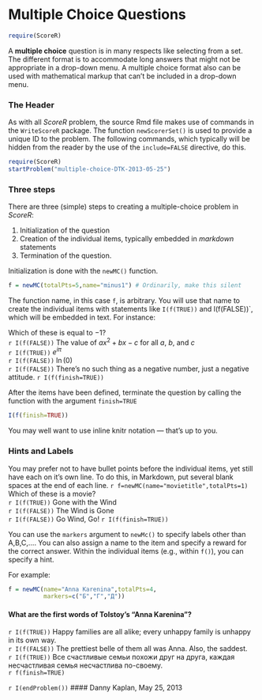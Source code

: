Multiple Choice Questions
========================================================

```r
require(ScoreR)
```

A **multiple choice** question is in many respects like selecting from a set.  The different format is to accommodate long answers that might not be appropriate in a drop-down menu.  A multiple choice format also can be used with mathematical markup that can't be included in a drop-down menu.

### The Header

As with all *ScoreR* problem, the source Rmd file makes use of commands in the `WriteScoreR` package.  The function `newScorerSet()` is used to provide a unique ID to the problem. The following commands, which typically will be hidden from the reader by the use of the `include=FALSE` directive, do this.  
```r
require(ScoreR)
startProblem("multiple-choice-DTK-2013-05-25")
```

### Three steps

There are three (simple) steps to creating a multiple-choice problem in *ScoreR*:

1. Initialization of the question
2. Creation of the individual items, typically embedded in *markdown* statements
3. Termination of the question.

Initialization is done with the `newMC()` function.

```r
f = newMC(totalPts=5,name="minus1") # Ordinarily, make this silent
```

The function name, in this case `f`, is arbitrary.  You will use that name to create the individual items with statements like `I(f(TRUE))` and I(f(FALSE))`, which will be embedded in text.  For instance:

Which of these is equal to $-1$?  
`r I(f(FALSE))` The value of $a x^2 + b x - c$ for all $a$, $b$, and $c$  
`r I(f(TRUE))`  $e^{i\pi}$  
`r I(f(FALSE))` $\ln(0)$  
`r I(f(FALSE))` There's no such thing as a negative number, just a negative attitude.
`r I(f(finish=TRUE))`

After the items have been defined, terminate the question by calling the function with the argument `finish=TRUE`
```r
I(f(finish=TRUE))
```
You may well want to use inline knitr notation --- that's up to you.

### Hints and Labels

You may prefer not to have bullet points before the individual items, yet still have each on it's own line.  To do this, in Markdown, put several blank spaces at the end of each line.
`r f=newMC(name="movietitle",totalPts=1)`
Which of these is a movie?    
`r I(f(TRUE))` Gone with the Wind    
`r I(f(FALSE))` The Wind is Gone    
`r I(f(FALSE))` Go Wind, Go! 
`r I(f(finish=TRUE))`

You can use the `markers` argument to `newMc()` to specify labels other than A,B,C,....  You can also assign a name to the item and specify a reward for the correct answer.  Within the individual items (e.g., within `f()`), you can specify a hint.

For example: 

```r
f = newMC(name="Anna Karenina",totalPts=4,
          markers=c("Б","Г","Д"))
```

#### What are the first words of Tolstoy's "Anna Karenina"?

`r I(f(TRUE))` Happy families are all alike; every unhappy family is unhappy in its own way.  
`r I(f(FALSE))` The prettiest belle of them all was Anna.  Also, the saddest.  
`r I(f(TRUE))` Все счастливые семьи похожи друг на друга, каждая несчастливая семья несчастлива по-своему.  
`r f(finish=TRUE)`


`r I(endProblem())`
#### Danny Kaplan, May 25, 2013